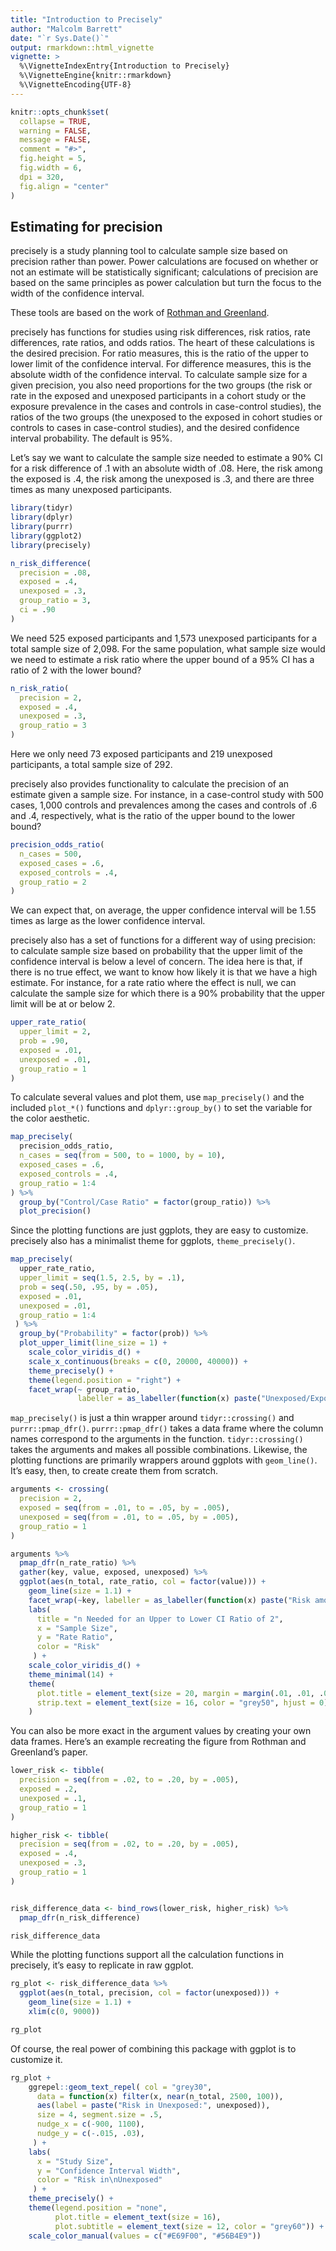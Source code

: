 ```yaml
---
title: "Introduction to Precisely"
author: "Malcolm Barrett"
date: "`r Sys.Date()`"
output: rmarkdown::html_vignette
vignette: >
  %\VignetteIndexEntry{Introduction to Precisely}
  %\VignetteEngine{knitr::rmarkdown}
  %\VignetteEncoding{UTF-8}
---
```


```r
knitr::opts_chunk$set(
  collapse = TRUE,
  warning = FALSE,
  message = FALSE,
  comment = "#>",
  fig.height = 5, 
  fig.width = 6,
  dpi = 320,
  fig.align = "center"
)
```

## Estimating for precision

precisely is a study planning tool to calculate sample size based on precision rather than power. Power calculations are focused on whether or not an estimate will be statistically significant; calculations of precision are based on the same principles as power calculation but turn the focus to the width of the confidence interval. 

These tools are based on the work of [Rothman and Greenland](https://www.ncbi.nlm.nih.gov/pubmed/29912015).

precisely has functions for studies using risk differences, risk ratios, rate differences, rate ratios, and odds ratios. The heart of these calculations is the desired precision.  For ratio measures, this is the ratio of the upper to lower limit of the confidence interval. For difference measures, this is the absolute width of the confidence interval. To calculate sample size for a given precision, you also need proportions for the two groups (the risk or rate in the exposed and unexposed participants in a cohort study or the exposure prevalence in the cases and controls in case-control studies), the ratios of the two groups (the unexposed to the exposed in cohort studies or controls to cases in case-control studies), and the desired confidence interval probability. The default is 95%.

Let's say we want to calculate the sample size needed to estimate a 90% CI for a risk difference of .1 with an absolute width of .08. Here, the risk among the exposed is .4, the risk among the unexposed is .3, and there are three times as many unexposed participants. 


```r
library(tidyr)
library(dplyr)
library(purrr)
library(ggplot2)
library(precisely)

n_risk_difference(
  precision = .08,
  exposed = .4,
  unexposed = .3,
  group_ratio = 3,
  ci = .90
)
```

We need 525 exposed participants and 1,573 unexposed participants for a total sample size of 2,098. For the same population, what sample size would we need to estimate a risk ratio where the upper bound of a 95% CI has a ratio of 2 with the lower bound?

```r
n_risk_ratio(
  precision = 2,
  exposed = .4,
  unexposed = .3,
  group_ratio = 3
)
```

Here we only need 73 exposed participants and 219 unexposed participants, a total sample size of 292.

precisely also provides functionality to calculate the precision of an estimate given a sample size. For instance, in a case-control study with 500 cases, 1,000 controls and prevalences among the cases and controls of .6 and .4, respectively, what is the ratio of the upper bound to the lower bound?

```r
precision_odds_ratio(
  n_cases = 500,
  exposed_cases = .6,
  exposed_controls = .4,
  group_ratio = 2
)
```

We can expect that, on average, the upper confidence interval will be 1.55 times as large as the lower confidence interval.

precisely also has a set of functions for a different way of using precision: to calculate sample size based on probability that the upper limit of the confidence interval is below a level of concern. The idea here is that, if there is no true effect, we want to know how likely it is that we have a high estimate. For instance, for a rate ratio where the effect is null, we can calculate the sample size for which there is a 90% probability that the upper limit will be at or below 2.

```r
upper_rate_ratio(
  upper_limit = 2,
  prob = .90,
  exposed = .01,
  unexposed = .01,
  group_ratio = 1
)
```

To calculate several values and plot them, use `map_precisely()` and the included `plot_*()` functions and `dplyr::group_by()` to set the variable for the color aesthetic. 

```r
map_precisely(
  precision_odds_ratio,
  n_cases = seq(from = 500, to = 1000, by = 10),
  exposed_cases = .6,
  exposed_controls = .4,
  group_ratio = 1:4
) %>% 
  group_by("Control/Case Ratio" = factor(group_ratio)) %>% 
  plot_precision()
```

Since the plotting functions are just ggplots, they are easy to customize. precisely also has a minimalist theme for ggplots, `theme_precisely()`.

```r
map_precisely(
  upper_rate_ratio, 
  upper_limit = seq(1.5, 2.5, by = .1),
  prob = seq(.50, .95, by = .05),
  exposed = .01,
  unexposed = .01,
  group_ratio = 1:4
 ) %>% 
  group_by("Probability" = factor(prob)) %>% 
  plot_upper_limit(line_size = 1) +
    scale_color_viridis_d() +
    scale_x_continuous(breaks = c(0, 20000, 40000)) + 
    theme_precisely() +
    theme(legend.position = "right") + 
    facet_wrap(~ group_ratio,
               labeller = as_labeller(function(x) paste("Unexposed/Exposed:", x)))
```

`map_precisely()` is just a thin wrapper around `tidyr::crossing()` and `purrr::pmap_dfr()`. `purrr::pmap_dfr()` takes a data frame where the column names correspond to the arguments in the function. `tidyr::crossing()` takes the arguments and makes all possible combinations. Likewise, the plotting functions are primarily wrappers around ggplots with `geom_line()`. It's easy, then, to create create them from scratch.

```r
arguments <- crossing(
  precision = 2,
  exposed = seq(from = .01, to = .05, by = .005),
  unexposed = seq(from = .01, to = .05, by = .005),
  group_ratio = 1
) 

arguments %>% 
  pmap_dfr(n_rate_ratio) %>% 
  gather(key, value, exposed, unexposed) %>% 
  ggplot(aes(n_total, rate_ratio, col = factor(value))) +
    geom_line(size = 1.1) + 
    facet_wrap(~key, labeller = as_labeller(function(x) paste("Risk among", x))) +
    labs(
      title = "n Needed for an Upper to Lower CI Ratio of 2",
      x = "Sample Size", 
      y = "Rate Ratio", 
      color = "Risk"
     ) +
    scale_color_viridis_d() +
    theme_minimal(14) +
    theme(
      plot.title = element_text(size = 20, margin = margin(.01, .01, .01, .01)),
      strip.text = element_text(size = 16, color = "grey50", hjust = 0)
    )
```

You can also be more exact in the argument values by creating your own data frames. Here's an example recreating the figure from Rothman and Greenland's paper.

```r
lower_risk <- tibble(
  precision = seq(from = .02, to = .20, by = .005),
  exposed = .2,
  unexposed = .1,
  group_ratio = 1
)

higher_risk <- tibble(
  precision = seq(from = .02, to = .20, by = .005),
  exposed = .4,
  unexposed = .3,
  group_ratio = 1
)


risk_difference_data <- bind_rows(lower_risk, higher_risk) %>% 
  pmap_dfr(n_risk_difference)

risk_difference_data
```

While the plotting functions support all the calculation functions in precisely, it's easy to replicate in raw ggplot.

```r
rg_plot <- risk_difference_data %>% 
  ggplot(aes(n_total, precision, col = factor(unexposed))) +
    geom_line(size = 1.1) + 
    xlim(c(0, 9000))

rg_plot
```

Of course, the real power of combining this package with ggplot is to customize it.

```r
rg_plot +
    ggrepel::geom_text_repel( col = "grey30",
      data = function(x) filter(x, near(n_total, 2500, 100)), 
      aes(label = paste("Risk in Unexposed:", unexposed)), 
      size = 4, segment.size = .5,
      nudge_x = c(-900, 1100),
      nudge_y = c(-.015, .03),
     ) +
    labs(
      x = "Study Size", 
      y = "Confidence Interval Width", 
      color = "Risk in\nUnexposed"
     ) +
    theme_precisely() + 
    theme(legend.position = "none",
          plot.title = element_text(size = 16),
          plot.subtitle = element_text(size = 12, color = "grey60")) +
    scale_color_manual(values = c("#E69F00", "#56B4E9"))
```

